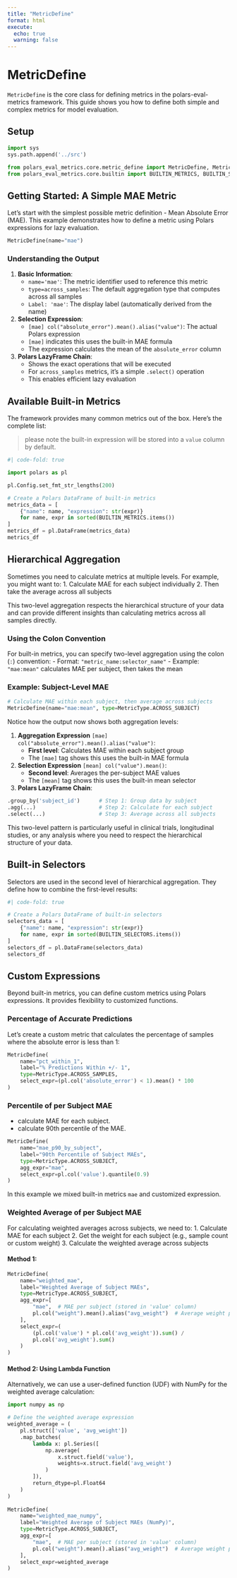 ```yaml
---
title: "MetricDefine"
format: html
execute:
  echo: true
  warning: false
---
```


# MetricDefine

`MetricDefine` is the core class for defining metrics in the polars-eval-metrics framework. This guide shows you how to define both simple and complex metrics for model evaluation.

## Setup

```python
import sys
sys.path.append('../src')

from polars_eval_metrics.core.metric_define import MetricDefine, MetricType, MetricScope
from polars_eval_metrics.core.builtin import BUILTIN_METRICS, BUILTIN_SELECTORS
```

## Getting Started: A Simple MAE Metric

Let's start with the simplest possible metric definition - Mean Absolute Error (MAE). This example demonstrates how to define a metric using Polars expressions for lazy evaluation.

```python
MetricDefine(name="mae")
```

### Understanding the Output

1. **Basic Information**:
   - `name='mae'`: The metric identifier used to reference this metric
   - `type=across_samples`: The default aggregation type that computes across all samples
   - `Label: 'mae'`: The display label (automatically derived from the name)

2. **Selection Expression**:
   - `[mae] col("absolute_error").mean().alias("value")`: The actual Polars expression
   - `[mae]` indicates this uses the built-in MAE formula
   - The expression calculates the mean of the `absolute_error` column

3. **Polars LazyFrame Chain**:
   - Shows the exact operations that will be executed
   - For `across_samples` metrics, it's a simple `.select()` operation
   - This enables efficient lazy evaluation

## Available Built-in Metrics

The framework provides many common metrics out of the box. Here's the complete list:

> please note the built-in expression will be stored into a `value` column by default. 

```python
#| code-fold: true

import polars as pl

pl.Config.set_fmt_str_lengths(200)

# Create a Polars DataFrame of built-in metrics
metrics_data = [
    {"name": name, "expression": str(expr)} 
    for name, expr in sorted(BUILTIN_METRICS.items())
]
metrics_df = pl.DataFrame(metrics_data)
metrics_df
```

## Hierarchical Aggregation

Sometimes you need to calculate metrics at multiple levels. For example, you might want to:
1. Calculate MAE for each subject individually
2. Then take the average across all subjects

This two-level aggregation respects the hierarchical structure of your data and can provide different insights than calculating metrics across all samples directly.

### Using the Colon Convention

For built-in metrics, you can specify two-level aggregation using the colon (`:`) convention:
- Format: `"metric_name:selector_name"`
- Example: `"mae:mean"` calculates MAE per subject, then takes the mean

### Example: Subject-Level MAE

```python
# Calculate MAE within each subject, then average across subjects
MetricDefine(name="mae:mean", type=MetricType.ACROSS_SUBJECT)
```

Notice how the output now shows both aggregation levels:

1. **Aggregation Expression** `[mae] col("absolute_error").mean().alias("value")`:
   - **First level**: Calculates MAE within each subject group
   - The `[mae]` tag shows this uses the built-in MAE formula

2. **Selection Expression** `[mean] col("value").mean()`:
   - **Second level**: Averages the per-subject MAE values
   - The `[mean]` tag shows this uses the built-in mean selector

3. **Polars LazyFrame Chain**:

```python
.group_by('subject_id')      # Step 1: Group data by subject
.agg(...)                    # Step 2: Calculate for each subject
.select(...)                 # Step 3: Average across all subjects
```

This two-level pattern is particularly useful in clinical trials, longitudinal studies, or any analysis where you need to respect the hierarchical structure of your data.

## Built-in Selectors

Selectors are used in the second level of hierarchical aggregation. They define how to combine the first-level results:

```python
#| code-fold: true

# Create a Polars DataFrame of built-in selectors
selectors_data = [
    {"name": name, "expression": str(expr)} 
    for name, expr in sorted(BUILTIN_SELECTORS.items())
]
selectors_df = pl.DataFrame(selectors_data)
selectors_df
```

## Custom Expressions

Beyond built-in metrics, you can define custom metrics using Polars expressions. 
It provides flexibility to customized functions.

### Percentage of Accurate Predictions

Let's create a custom metric that calculates the percentage of samples where the absolute error is less than 1:

```python
MetricDefine(
    name="pct_within_1",
    label="% Predictions Within +/- 1",
    type=MetricType.ACROSS_SAMPLES,
    select_expr=(pl.col('absolute_error') < 1).mean() * 100
)
```

### Percentile of per Subject MAE

- calculate MAE for each subject. 
- calculate 90th percentile of the MAE.

```python
MetricDefine(
    name="mae_p90_by_subject",
    label="90th Percentile of Subject MAEs",
    type=MetricType.ACROSS_SUBJECT,
    agg_expr="mae",
    select_expr=pl.col('value').quantile(0.9)
)
```

In this example we mixed built-in metrics `mae` and 
customized expression. 

### Weighted Average of per Subject MAE

For calculating weighted averages across subjects, we need to:
1. Calculate MAE for each subject
2. Get the weight for each subject (e.g., sample count or custom weight)
3. Calculate the weighted average across subjects

#### Method 1: 

```python
MetricDefine(
    name="weighted_mae",
    label="Weighted Average of Subject MAEs",
    type=MetricType.ACROSS_SUBJECT,
    agg_expr=[
        "mae",  # MAE per subject (stored in 'value' column)
        pl.col("weight").mean().alias("avg_weight")  # Average weight per subject
    ],
    select_expr=(
        (pl.col('value') * pl.col('avg_weight')).sum() / 
        pl.col('avg_weight').sum()
    )
)
```

#### Method 2: Using Lambda Function
Alternatively, we can use a user-defined function (UDF) with NumPy for the weighted average calculation:

```python
import numpy as np

# Define the weighted average expression
weighted_average = (
    pl.struct(['value', 'avg_weight'])
    .map_batches(
        lambda x: pl.Series([
            np.average(
                x.struct.field('value'), 
                weights=x.struct.field('avg_weight')
            )
        ]),
        return_dtype=pl.Float64
    )
)
    
MetricDefine(
    name="weighted_mae_numpy",
    label="Weighted Average of Subject MAEs (NumPy)",
    type=MetricType.ACROSS_SUBJECT,
    agg_expr=[
        "mae",  # MAE per subject (stored in 'value' column)
        pl.col("weight").mean().alias("avg_weight")  # Average weight per subject
    ],
    select_expr=weighted_average
)
```


